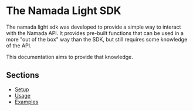 
# The Namada Light SDK

The namada light sdk was developed to provide a simple way to interact with the Namada API.
It provides pre-built functions that can be used in a more "out of the box" way than the SDK, but still requires some knowledge of the API.

This documentation aims to provide that knowledge.

## Sections

- [Setup](./light-sdk/setup.mdx)
- [Usage](./light-sdk/usage.mdx)
- [Examples](./light-sdk/examples.mdx)